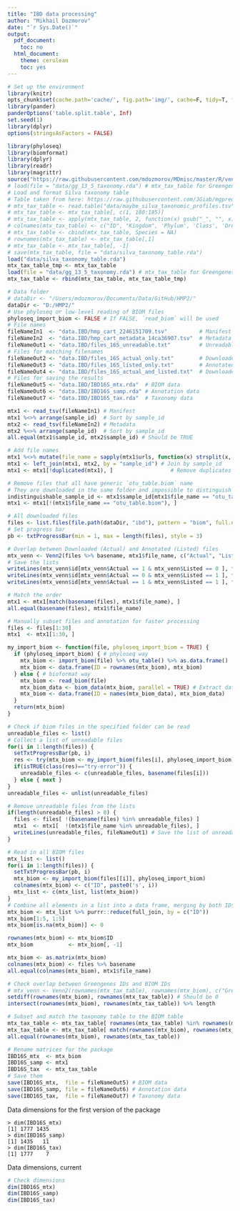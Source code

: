 ---
title: "IBD data processing"
author: "Mikhail Dozmorov"
date: "`r Sys.Date()`"
output:
  pdf_document:
    toc: no
  html_document:
    theme: cerulean
    toc: yes
---

```{r setup, echo=FALSE, message=FALSE, warning=FALSE}
# Set up the environment
library(knitr)
opts_chunk$set(cache.path='cache/', fig.path='img/', cache=F, tidy=T, fig.keep='high', echo=F, dpi=100, warnings=F, message=F, comment=NA, warning=F, results='as.is', fig.width = 10, fig.height = 6) #out.width=700, 
library(pander)
panderOptions('table.split.table', Inf)
set.seed(1)
library(dplyr)
options(stringsAsFactors = FALSE)
```

```{r libraries}
library(phyloseq)
library(biomformat)
library(dplyr)
library(readr)
library(magrittr)
source("https://raw.githubusercontent.com/mdozmorov/MDmisc/master/R/venn.R")
# load(file = "data/gg_13_5_taxonomy.rda") # mtx_tax_table for Greengenes, scripts/greengenes.R
# Load and format Silva taxonomy table
# Table taken from here: https://raw.githubusercontent.com/JGiab/mgpred/master/taxonomic_profiles.tsv
# mtx_tax_table <- read.table("data/maybe_silva_taxonomic_profiles.tsv")
# mtx_tax_table <- mtx_tax_table[, c(1, 180:185)]
# mtx_tax_table <- apply(mtx_tax_table, 2, function(x) gsub("_", "", x)) %>% apply(., 2, function(x) gsub(";", "", x))
# colnames(mtx_tax_table) <- c("ID", "Kingdom", 'Phylum', 'Class', 'Order', 'Family', 'Genus')
# mtx_tax_table <- cbind(mtx_tax_table, Species = NA)
# rownames(mtx_tax_table) <- mtx_tax_table[,1]
# mtx_tax_table <- mtx_tax_table[, -1]
# save(mtx_tax_table, file = "data/silva_taxonomy_table.rda")
load("data/silva_taxonomy_table.rda")
mtx_tax_table_tmp <- mtx_tax_table
load(file = "data/gg_13_5_taxonomy.rda") # mtx_tax_table for Greengenes, scripts/greengenes.R
mtx_tax_table <- rbind(mtx_tax_table, mtx_tax_table_tmp)
```

```{r settings}
# Data folder
# dataDir <- "/Users/mdozmorov/Documents/Data/GitHub/HMP2/"
dataDir <- "D:/HMP2/"
# Use phyloseq or low-level reading of BIOM files
phyloseq_import_biom <- FALSE # If FALSE, `read_biom` will be used
# File names
fileNameIn1  <- "data.IBD/hmp_cart_2246151709.tsv"          # Manifest
fileNameIn2  <- "data.IBD/hmp_cart_metadata_14ca36907.tsv"  # Metadata
fileNameOut1 <- "data.IBD/files_16S_unreadable.txt"         # Unreadable 16S files
# Files for matching filenames
fileNameOut2 <- "data.IBD/files_16S_actual_only.txt"        # Downloaded, but no annotations
fileNameOut3 <- "data.IBD/files_16S_listed_only.txt"        # Annotated, but not downloaded
fileNameOut4 <- "data.IBD/files_16S_actual_and_listed.txt"  # Downloaded AND Annotated
# Files for saving the results
fileNameOut5 <- "data.IBD/IBD16S_mtx.rda"  # BIOM data
fileNameOut6 <- "data.IBD/IBD16S_samp.rda" # Annotation data
fileNameOut7 <- "data.IBD/IBD16S_tax.rda"  # Taxonomy data
```

```{r}
mtx1 <- read_tsv(fileNameIn1) # Manifest
mtx1 %<>% arrange(sample_id)  # Sort by sample_id
mtx2 <- read_tsv(fileNameIn2) # Metadata
mtx2 %<>% arrange(sample_id)  # Sort by sample_id
all.equal(mtx1$sample_id, mtx2$sample_id) # Should be TRUE

# Add file names
mtx1 %<>% mutate(file_name = sapply(mtx1$urls, function(x) strsplit(x, split = ",", fixed = TRUE)[[1]][1] %>% basename) %>% unname)
mtx1 <- left_join(mtx1, mtx2, by = "sample_id") # Join by sample_id
mtx1 <- mtx1[!duplicated(mtx1), ]                  # Remove duplicates

# Remove files that all have generic `otu_table.biom` name
# They are downloaded in the same folder and impossible to distinguish
indistinguishable_sample_id <- mtx1$sample_id[mtx1$file_name == "otu_table.biom"]
mtx1 <- mtx1[!(mtx1$file_name == "otu_table.biom"), ]
```

```{r}
# All downloaded files
files <- list.files(file.path(dataDir, "ibd"), pattern = "biom", full.names = TRUE)
# Set progress bar
pb <- txtProgressBar(min = 1, max = length(files), style = 3)

# Overlap between Downloaded (Actual) and Annotated (Listed) files
mtx_venn <- Venn2(files %>% basename, mtx1$file_name, c("Actual", "Listed"))
# Save the lists
writeLines(mtx_venn$id[mtx_venn$Actual == 1 & mtx_venn$Listed == 0 ], fileNameOut2) # Downloaded, but no annotations
writeLines(mtx_venn$id[mtx_venn$Actual == 0 & mtx_venn$Listed == 1 ], fileNameOut3) # Annotated, but not downloaded
writeLines(mtx_venn$id[mtx_venn$Actual == 1 & mtx_venn$Listed == 1 ], fileNameOut4) # Downloaded AND Annotated

# Match the order
mtx1 <- mtx1[match(basename(files), mtx1$file_name), ]
all.equal(basename(files), mtx1$file_name)
```

```{r eval = FALSE}
# Manually subset files and annotation for faster processing
files <- files[1:30]
mtx1  <- mtx1[1:30, ]
```

```{r}
my_import_biom <- function(file, phyloseq_import_biom = TRUE) {
  if (phyloseq_import_biom) { # phyloseq way
    mtx_biom <- import_biom(file) %>% otu_table() %>% as.data.frame() 
    mtx_biom <- data.frame(ID = rownames(mtx_biom), mtx_biom)
  } else { # bioformat way
    mtx_biom <- read_biom(file)
    mtx_biom_data <- biom_data(mtx_biom, parallel = TRUE) # Extract data one time 
    mtx_biom <- data.frame(ID = names(mtx_biom_data), mtx_biom_data)
  }
  return(mtx_biom)
}
```



```{r}
# Check if biom files in the specified folder can be read
unreadable_files <- list()
# Collect a list of unreadable files
for(i in 1:length(files)) {
  setTxtProgressBar(pb, i)
  res <- try(mtx_biom <- my_import_biom(files[i], phyloseq_import_biom), TRUE)
  if(isTRUE(class(res)=="try-error")) { 
    unreadable_files <- c(unreadable_files, basename(files[i])) 
  } else { next }
}
unreadable_files <- unlist(unreadable_files)

# Remove unreadable files from the lists
if(length(unreadable_files) > 0) {
  files <- files[ !(basename(files) %in% unreadable_files) ]
  mtx1  <- mtx1[  !(mtx1$file_name %in% unreadable_files), ]
  writeLines(unreadable_files, fileNameOut1) # Save the list of unreadable files
}
```

```{r}
# Read in all BIOM files
mtx_list <- list()
for(i in 1:length(files)) {
  setTxtProgressBar(pb, i)
  mtx_biom <- my_import_biom(files[[i]], phyloseq_import_biom)
  colnames(mtx_biom) <- c("ID", paste0('s', i))
  mtx_list <- c(mtx_list, list(mtx_biom))
}
# Combine all elements in a list into a data frame, merging by both IDs. Time consuming, over 5 hours
mtx_biom <- mtx_list %>% purrr::reduce(full_join, by = c("ID"))
mtx_biom[1:5, 1:5]
mtx_biom[is.na(mtx_biom)] <- 0

rownames(mtx_biom) <- mtx_biom$ID
mtx_biom           <- mtx_biom[, -1]

mtx_biom <- as.matrix(mtx_biom)
colnames(mtx_biom) <- files %>% basename
all.equal(colnames(mtx_biom), mtx1$file_name)
```


```{r}
# Check overlap between Greengenes IDs and BIOM IDs
# mtx_venn <- Venn2(rownames(mtx_tax_table), rownames(mtx_biom), c("Greengenes", "biom"))
setdiff(rownames(mtx_biom), rownames(mtx_tax_table)) # Should be 0
intersect(rownames(mtx_biom), rownames(mtx_tax_table)) %>% length

# Subset and match the taxonomy table to the BIOM table
mtx_tax_table <- mtx_tax_table[ rownames(mtx_tax_table) %in% rownames(mtx_biom), ]
mtx_tax_table <- mtx_tax_table[ match(rownames(mtx_biom), rownames(mtx_tax_table)), ]
all.equal(rownames(mtx_biom), rownames(mtx_tax_table))
```


```{r}
# Rename matrices for the package
IBD16S_mtx  <- mtx_biom
IBD16S_samp <- mtx1
IBD16S_tax  <- mtx_tax_table
# Save them
save(IBD16S_mtx,  file = fileNameOut5) # BIOM data
save(IBD16S_samp, file = fileNameOut6) # Annotation data
save(IBD16S_tax,  file = fileNameOut7) # Taxonomy data
```

Data dimensions for the first version of the package

```
> dim(IBD16S_mtx)
[1] 1777 1435
> dim(IBD16S_samp)
[1] 1435   11
> dim(IBD16S_tax)
[1] 1777    7
```

Data dimensions, current

```{r echo=TRUE}
# Check dimensions
dim(IBD16S_mtx)
dim(IBD16S_samp)
dim(IBD16S_tax)
```

